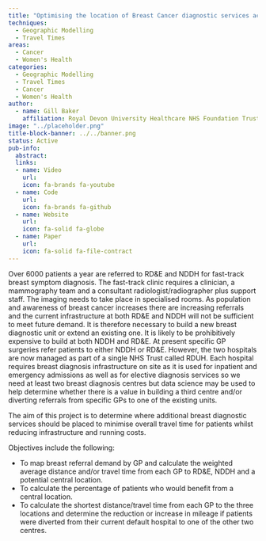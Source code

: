 ```yaml
---
title: "Optimising the location of Breast Cancer diagnostic services across Devon"
techniques:
  - Geographic Modelling
  - Travel Times
areas:
  - Cancer
  - Women's Health
categories:
  - Geographic Modelling
  - Travel Times
  - Cancer
  - Women's Health
author:
  - name: Gill Baker
    affiliation: Royal Devon University Healthcare NHS Foundation Trust
image: "../placeholder.png"
title-block-banner: ../../banner.png
status: Active
pub-info:
  abstract:
  links:
  - name: Video
    url:
    icon: fa-brands fa-youtube
  - name: Code
    url:
    icon: fa-brands fa-github
  - name: Website
    url:
    icon: fa-solid fa-globe
  - name: Paper
    url:
    icon: fa-solid fa-file-contract
---
```


Over 6000 patients a year are referred to RD&E and NDDH for fast-track breast symptom diagnosis. The fast-track clinic requires a clinician, a mammography team and a consultant radiologist/radiographer plus support staff. The imaging needs to take place in specialised rooms. As population and awareness of breast cancer increases there are increasing referrals and the current infrastructure at both RD&E and NDDH will not be sufficient to meet future demand. It is therefore necessary to build a new breast diagnostic unit or extend an existing one. It is likely to be prohibitively expensive to build at both NDDH and RD&E. At present specific GP surgeries refer patients to either NDDH or RD&E. However, the two hospitals are now managed as part of a single NHS Trust called RDUH. Each hospital requires breast diagnosis infrastructure on site as it is used for inpatient and emergency admissions as well as for elective diagnosis services so we need at least two breast diagnosis centres but data science may be used to help determine whether there is a value in building a third centre and/or diverting referrals from specific GPs to one of the existing units.

The aim of this project is to determine where additional breast diagnostic services should be placed to minimise overall travel time for patients whilst reducing infrastructure and running costs.

Objectives include the following:

- To map breast referral demand by GP and calculate the weighted average distance and/or travel time from each GP to RD&E, NDDH and a potential central location.
- To calculate the percentage of patients who would benefit from a central location.
- To calculate the shortest distance/travel time from each GP to the three locations and determine the reduction or increase in mileage if patients were diverted from their current default hospital to one of the other two centres.

